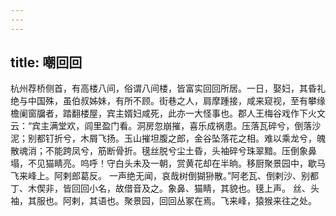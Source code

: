 ```yaml
---
---
---
```

title: 嘲回回
---




杭州荐桥侧首，有高楼八间，俗谓八间楼，皆富实回回所居。一日，娶妇，其昏礼绝与中国殊，虽伯叔姊妹，有所不顾。街巷之人，肩摩踵接，咸来窥视，至有攀缘檐阑窗牖者，踏翻楼屋，宾主婿妇咸死，此亦一大怪事也。郡人王梅谷戏作下火文云：“宾主满堂欢，闾里盈门看。洞房忽崩摧，喜乐成祸患。压落瓦碎兮，倒落沙泥；别都钉折兮，木屑飞扬。玉山摧坦腹之郎，金谷坠落花之相。难以乘龙兮，魄散魂消；不能跨凤兮，筋断骨折。氁丝脱兮尘土昏，头袖碎兮珠翠黯。压倒象鼻塌，不见猫睛亮。呜呼！守白头未及一朝，赏黄花却在半晌。移厨聚景园中，歇马飞来峰上。阿剌郎葛反。 一声绝无闻，哀哉树倒猢狲散。”阿老瓦、倒剌沙、别都丁、木偰非，皆回回小名，故借音及之。象鼻、猫睛，其貌也。氁上声。 丝、头袖，其服也。阿剌，其语也。聚景园，回回丛冢在焉。飞来峰，猿猴来往之处。